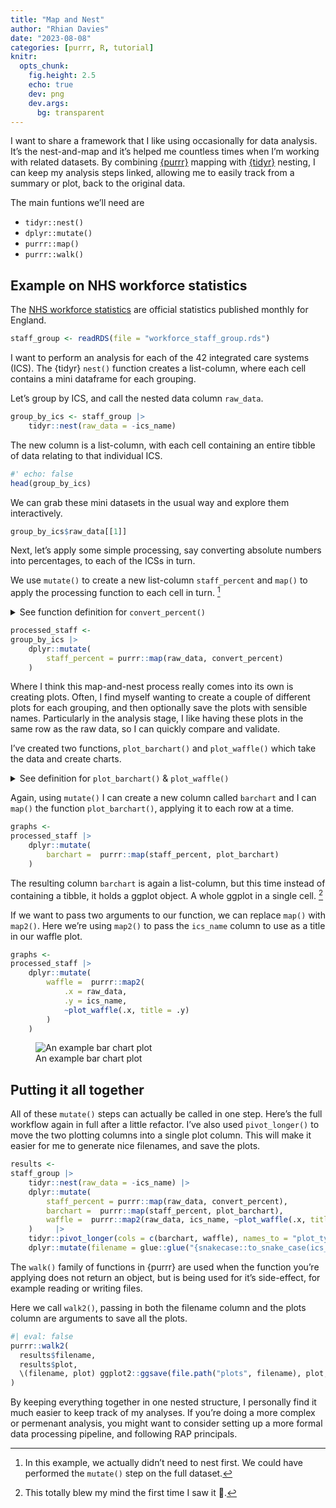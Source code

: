 ```yaml
---
title: "Map and Nest"
author: "Rhian Davies"
date: "2023-08-08"
categories: [purrr, R, tutorial]
knitr:
  opts_chunk:
    fig.height: 2.5
    echo: true
    dev: png
    dev.args:
      bg: transparent
---
```


I want to share a framework that I like using occasionally for data analysis. It's the nest-and-map and it's helped me countless times when I'm working with related datasets. By combining [{purrr}](https://purrr.tidyverse.org/) mapping with [{tidyr}](https://tidyr.tidyverse.org/) nesting, I can keep my analysis steps linked, allowing me to easily track from a summary or plot, back to the original data.

The main funtions we'll need are 

- `tidyr::nest()`
- `dplyr::mutate()`
- `purrr::map()`
- `purrr::walk()`

## Example on NHS workforce statistics 

The [NHS workforce statistics](https://digital.nhs.uk/data-and-information/publications/statistical/nhs-workforce-statistics) are official statistics published monthly for England.

```r
staff_group <- readRDS(file = "workforce_staff_group.rds")
```

I want to perform an analysis for each of the 42 integrated care systems (ICS). The {tidyr} `nest()` function creates a list-column, where each cell contains a mini dataframe for each grouping.

Let's group by ICS, and call the nested data column `raw_data`.
```r
group_by_ics <- staff_group |>
    tidyr::nest(raw_data = -ics_name)
```

The new column is a list-column, with each cell containing an entire tibble of data relating to that individual ICS.

```r
#' echo: false
head(group_by_ics)
```

We can grab these mini datasets in the usual way and explore them interactively.

```r
group_by_ics$raw_data[[1]]
```

Next, let's apply some simple processing, say converting absolute numbers into percentages, to each of the ICSs in turn.

 We use `mutate()` to create a new list-column `staff_percent` and `map()` to apply the processing function to each cell in turn. ^[In this example, we actually didn't need to nest first. We could have performed the `mutate()` step on the full dataset.]

<details>
<summary>See function definition for `convert_percent()`</summary> 

```r
#' Convert percent
#' @param raw_staff Tibble containing organisation_name, total and a number of staff categories
#' @return Tibble like raw_staff but with staff categories represented as percentages rather than absolute numbers
convert_percent <- function(staff){
    staff |>
    dplyr::mutate(dplyr::across(.cols = -c(organisation_name, total),
                  .fns =  \(x)x/total)) |>
    dplyr::rename("Doctors" = "hchs_doctors",
                  "Nurses" = "nurses_health_visitors",
                  "Ambulance staff" = "ambulance_staff",
                  "Midwives" = "midwives")
}
```
</details>

```r
processed_staff <-
group_by_ics |>
    dplyr::mutate(
        staff_percent = purrr::map(raw_data, convert_percent)
    )
```



Where I think this map-and-nest process really comes into its own is creating plots. Often, I find myself wanting to create a couple of different plots for each grouping, and then optionally save the plots with sensible names. Particularly in the analysis stage, I like having these plots in the same row as the raw data, so I can quickly compare and validate.

I've created two functions, `plot_barchart()` and `plot_waffle()` which take the data and create charts.

<details>
<summary>See definition for `plot_barchart()` & `plot_waffle()`</summary> 
```r
#' Plot barchart
#' Makes a bar chart of staff perentages by organisation
#' @param df tibble of staff data in percent format
plot_barchart <- function(df) {
  df |>
    dplyr::filter(organisation_name != "Total") |>
    dplyr::select(-total) |>
    tidyr::pivot_longer(cols = -c(organisation_name), names_to = "job", values_to = "percent") |>
    ggplot2::ggplot(ggplot2::aes(x = percent, y = organisation_name, fill = job)) +
    ggplot2::geom_col(position = "dodge") + 
    ggplot2::scale_x_continuous(labels = scales::percent_format(scale = 100)) +
    ggplot2::labs(x = "", y = "") +
    StrategyUnitTheme::scale_fill_su() + 
    ggplot2::theme_minimal() + 
    ggplot2::theme(legend.title = ggplot2::element_blank())
}

#' Plot waffle
#' Makes a waffle chart to visualise staff breakdown at an ICS level
#' @param raw_staff count data of staff
#' @param title Title for the graphic
plot_waffle <- function(raw_staff, title) {
waffle_data <-
raw_staff |>
    dplyr::filter(organisation_name == "Total") |>
    dplyr::select(-total, -organisation_name) |>
    tidyr::pivot_longer(cols = dplyr::everything(), names_to = "names", values_to = "vals") |>
    dplyr::mutate(vals = round(vals / 100))

ggplot2::ggplot(waffle_data, ggplot2::aes(fill = names, values = vals)) +
  waffle::geom_waffle(n_rows = 8, size = 0.33, colour = "white") +
  ggplot2::coord_equal() +
  ggplot2::theme_void() + 
  ggplot2::theme(legend.title = ggplot2::element_blank()) +
  ggplot2::ggtitle(title)
}
```


</details>

 Again, using `mutate()` I can create a new column called `barchart` and I can `map()` the function `plot_barchart()`, applying it to each row at a time.

```r
graphs <-
processed_staff |>
    dplyr::mutate(
        barchart =  purrr::map(staff_percent, plot_barchart)
    ) 
```

The resulting column `barchart` is again a list-column, but this time instead of containing a tibble, it holds a ggplot object. A whole ggplot in a single cell. ^[This totally blew my mind the first time I saw it 🤯.]

If we want to pass two arguments to our function, we can replace `map()` with `map2()`. Here we're using `map2()` to pass the `ics_name` column to use as a title in our waffle plot.

```r
graphs <-
processed_staff |>
    dplyr::mutate(
        waffle =  purrr::map2(
            .x = raw_data, 
            .y = ics_name, 
            ~plot_waffle(.x, title = .y)
        )
    ) 
```

![An example bar chart plot](example_bar_chart.png)

## Putting it all together

All of these `mutate()` steps can actually be called in one step. Here's the full workflow again in full after a little refactor.
I've also used `pivot_longer()` to move the two plotting columns into a single plot column. This will make it easier for me to generate nice filenames, and save the plots.

```r
results <-
staff_group |>
    tidyr::nest(raw_data = -ics_name) |>
    dplyr::mutate(
        staff_percent = purrr::map(raw_data, convert_percent),
        barchart =  purrr::map(staff_percent, plot_barchart),
        waffle =  purrr::map2(raw_data, ics_name, ~plot_waffle(.x, title = .y))
    )     |>
    tidyr::pivot_longer(cols = c(barchart, waffle), names_to = "plot_type", values_to = "plot") |>
    dplyr::mutate(filename = glue::glue("{snakecase::to_snake_case(ics_name)}_{plot_type}.png"))
```

The `walk()` family of functions in {purrr} are used when the function you're applying does not return an object, but is being used for it's side-effect, for example reading or writing files.

Here we call `walk2()`, passing in both the filename column and the plots column are arguments to save all the plots.

```r
#| eval: false
purrr::walk2(
  results$filename,
  results$plot,
  \(filename, plot) ggplot2::ggsave(file.path("plots", filename), plot, width = 10, height = 6)
)
```

By keeping everything together in one nested structure, I personally find it much easier to keep track of my analyses.
If you're doing a more complex or permenant analysis, you might want to consider setting up a more formal data processing pipeline, and following RAP principals. 